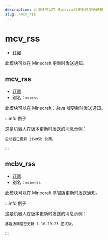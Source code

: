 ```yaml
---
description: 此模块可以在 Minecraft更新时发送通知
slug: /mcv_rss
---
```


# mcv_rss

-   [订阅](/docs/help/reading#命令类型)

此模块可以在 Minecraft 更新时发送通知。

## mcv_rss

-   [订阅](/docs/help/reading#命令类型)
-   别名：`mcvrss`

此模块可以在 Minecraft：Java 版更新时发送通知。

:::info 例子

这是机器人在版本更新时发送的消息示例：

```
启动器已更新 21w05b 快照。
```

:::

## mcbv_rss

-   [订阅](/docs/help/reading#命令类型)
-   别名：`mcbvrss`

此模块可以在 Minecraft 基岩版更新时发送通知。

:::info 例子

这是机器人在版本更新时发送的消息示例：

```
基岩版商店已更新 1.10.19.23 正式版。
```

:::
